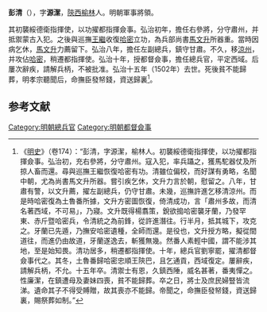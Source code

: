 '''彭清'''（{{bd|？||1502年||P}}），字'''源潔'''，[[陝西|陝西]][[榆林|榆林]]人。明朝軍事將領。

其初襲綏德衛指揮使，以功擢都指揮僉事。弘治初年，擔任右參將，分守肅州，并抵禦蒙古入犯。之後與巡撫[[王繼|王繼]]收復[[哈密|哈密]]立功，為兵部尚書[[馬文升|馬文升]]所器重。當時因病乞休，[[馬文升|馬文升]]力薦留下。弘治八年，擔任左副總兵，鎮守甘肅。不久，移[[涼州|涼州]]，并攻佔[[哈密|哈密]]，稍遷都指揮使。弘治十年，授都督僉事，擔任總兵官，平定西域。后屢次辭疾，請解兵柄，不被批准。弘治十五年（1502年）去世。死後貧不能歸葬，明孝宗聽聞后，命撫臣發帑錢，資送歸裏<ref>《[[明史|明史]]》（卷174）：“彭清，字源潔，榆林人。初襲綏德衛指揮使，以功擢都指揮僉事。弘治初，充右參將，分守肅州。寇入犯，率兵躡之，獲馬駝器仗及所掠人畜而還。尋與巡撫王繼恢復哈密有功。清雖位偏校，而好謀有勇略，名聞中朝，尤為尚書馬文升所器。嘗引疾乞休，文升力言於朝，慰留之。八年，甘肅有警，以文升薦，擢左副總兵，仍守甘肅。未幾，巡撫許進乞移清涼州。而是時哈密復為土魯番所據，文升方密圖恢復，倚清成功，言「肅州多故，而清名著西域，不可易」，乃寢。文升既得楊翥策，銳欲搗哈密襲牙蘭，乃發罕東、赤斤暨哈密兵，令清統之為前鋒，從許進潛往。行半月，抵其城下，攻克之。牙蘭已先遁，乃撫安哈密遺種，全師而還。是役也，文升授方略，擬從間道往，而進仍由故道，牙蘭遂逸去，斬獲無幾。然番人素輕中國，謂不能涉其地，至是始知畏。清功居多，稍遷都指揮使。十年，總兵官劉寧罷，擢清都督僉事代之。其冬，土魯番歸哈密忠順王陝巴，且乞通貢，西域復定。屢辭疾，請解兵柄，不允。十五年卒。清禦士有恩，久鎮西陲，威名甚著，番夷憚之。性廉潔，在鎮遭母及妻妹四喪，貧不能歸葬。卒之日，將士及庶民婦豎皆流涕。遺命其子不得受賻贈，故其喪亦不能歸。帝聞之，命撫臣發帑錢，資送歸裏，賜祭葬如制。”</ref>。

==参考文献==
{{wikisource|明史/卷174}}
<div class="references-small">
<references />
</div>

{{明朝人物小作品}}

[[Category:明朝總兵官|Category:明朝總兵官]]
[[Category:明朝都督僉事|Category:明朝都督僉事]]